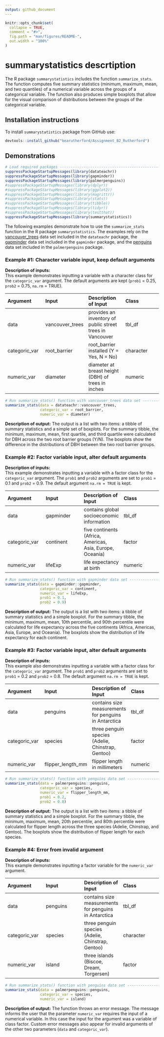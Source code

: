 ```yaml
---
output: github_document
---
```


```r
knitr::opts_chunk$set(
  collapse = TRUE,
  comment = "#>",
  fig.path = "man/figures/README-",
  out.width = "100%"
)
```

# summarystatistics descrtiption  

The R package `summarystatistics` includes the function `summarize_stats`. The function computes five summary statistics (minimum, maximum, mean, and two quantiles) of a numerical variable across the groups of a categorical variable. The function also produces simple boxplots that allow for the visual comparison of distributions between the groups of the categorical variable.


## Installation instructions  

To install `summarystatistics` package from GitHub use:

``` r
devtools::install_github("kearutherford/Assignment_B2_Rutherford")
```


## Demonstrations  

```r
# Load required packages -----------------------------------------------------------------------------
suppressPackageStartupMessages(library(datateachr))
suppressPackageStartupMessages(library(gapminder))
suppressPackageStartupMessages(library(palmerpenguins))
#suppressPackageStartupMessages(library(dplyr))
#suppressPackageStartupMessages(library(ggplot2))
#suppressPackageStartupMessages(library(magrittr))
#suppressPackageStartupMessages(library(stats))
#suppressPackageStartupMessages(library(tibble))
#suppressPackageStartupMessages(library(tidyr))
#suppressPackageStartupMessages(library(testthat))
suppressPackageStartupMessages(library(summarystatistics))
```

The following examples demonstrate how to use the `summarize_stats` function in the R package `summarystatistics`. The examples rely on the [vancouver_trees](https://opendata.vancouver.ca/explore/dataset/street-trees/information/?disjunctive.species_name&disjunctive.common_name&disjunctive.height_range_id&location=11,49.26339,-123.12046) data set included in the `datateachr` package, the [gapminder](https://www.rdocumentation.org/packages/gapminder/versions/0.3.0) data set included in the `gapminder` package, and the [penguins](https://allisonhorst.github.io/palmerpenguins/) data set included in the `palmerpenguins` package. 

### Example #1: Character variable input, keep default arguments

**Description of inputs:**  
This example demonstrates inputting a variable with a character class for the `categoric_var` argument. The default arguments are kept (`prob1` = 0.25, `prob2` = 0.75, `na.rm` = TRUE).  

|Argument|Input|Description of Input|Class|
|:---|:---|:---|:---|
|data|vancouver_trees|provides an inventory of public street trees in Vancouver|tbl_df|
|categoric_var|root_barrier|root_barrier installed (Y = Yes, N = No)|character|
|numeric_var|diameter|diameter at breast height (DBH) of trees in inches|numeric|  

```r
# Run summarize_stats() function with vancouver_trees data set ---------------------------------------
summarize_stats(data = datateachr::vancouver_trees, 
                categoric_var = root_barrier,
                numeric_var = diameter)
```

**Description of output:** The output is a list with two items: a tibble of summary statistics and a simple set of boxplots. For the summary tibble, the minimum, maximum, mean, first quartile, and third quartile were calculated for DBH across the two root barrier groups (Y/N). The boxplots show the difference in the distributions of DBH between the two root barrier groups.  

### Example #2: Factor variable input, alter default arguments  

**Description of inputs:**  
This example demonstrates inputting a variable with a factor class for the `categoric_var` argument. The ` prob1` and `prob2` arguments are set to `prob1` = 0.1 and `prob2` = 0.9. The default argument `na.rm = TRUE` is kept.  

|Argument|Input|Description of Input|Class|
|:---|:---|:---|:---|
|data|gapminder|contains global socioeconomic information|tbl_df|
|categoric_var|continent|five continents (Africa, Americas, Asia, Europe, Oceania)|factor|
|numeric_var|lifeExp|life expectancy at birth|numeric|  

```r
# Run summarize_stats() function with gapminder data set ---------------------------------------------
summarize_stats(data = gapminder::gapminder, 
                categoric_var = continent,
                numeric_var = lifeExp,
                prob1 = 0.1,
                prob2 = 0.9)
```

**Description of output:** The output is a list with two items: a tibble of summary statistics and a simple boxplot. For the summary tibble, the minimum, maximum, mean, 10th percentile, and 90th percentile were calculated for life expectancy across the five continents (Africa, Americas, Asia, Europe, and Oceania). The boxplots show the distribution of life expectancy for each continent.

### Example #3: Factor variable input, alter default arguments  

**Description of inputs:**  
This example also demonstrates inputting a variable with a factor class for the `categoric_var` argument. The ` prob1` and `prob2` arguments are set to `prob1` = 0.2 and `prob2` = 0.8. The default argument `na.rm = TRUE` is kept.  

|Argument|Input|Description of Input|Class|
|:---|:---|:---|:---|
|data|penguins|contains size measurements for penguins in Antarctica|tbl_df|
|categoric_var|species|three penguin species (Adelie, Chinstrap, Gentoo)|factor|
|numeric_var|flipper_length_mm|flipper length in millimeters|numeric|  

```r
# Run summarize_stats() function with penguins data set ----------------------------------------------
summarize_stats(data = palmerpenguins::penguins, 
                categoric_var = species,
                numeric_var = flipper_length_mm,
                prob1 = 0.2,
                prob2 = 0.8)
```

**Description of output:** The output is a list with two items: a tibble of summary statistics and a simple boxplot. For the summary tibble, the minimum, maximum, mean, 20th percentile, and 80th percentile were calculated for flipper length across the three species (Adelie, Chinstrap, and Gentoo). The boxplots show the distribution of flipper length for each species.  

### Example #4: Error from invalid argument  

**Description of inputs:**  
This example demonstrates inputting a factor variable for the `numeric_var` argument.  

|Argument|Input|Description of Input|Class|
|:---|:---|:---|:---|
|data|penguins|contains size measurements for penguins in Antarctica|tbl_df|
|categoric_var|species|three penguin species (Adelie, Chinstrap, Gentoo)|character|
|numeric_var|island|three islands (Biscoe, Dream, Torgersen)|factor|  

```r
# Run summarize_stats() function with penguins data set ----------------------------------------------
summarize_stats(data = palmerpenguins::penguins, 
                categoric_var = species,
                numeric_var = island)
```

**Description of output:** The function throws an error message. The message informs the user that the parameter `numeric_var` requires the input of a numerical variable. In this case the input for the argument was a variable of class factor. Custom error messages also appear for invalid arguments of the other two parameters (`data` and `categoric_var`).  
